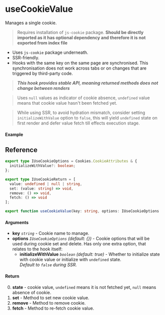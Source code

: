 
<Meta title="Side-effect/useCookieValue" component={Example} />

# useCookieValue

Manages a single cookie.

> Requires installation of `js-cookie` package.
> **Should be directly imported as it has optional dependency and therefore it is not exported from
> index file**

- Uses `js-cookie` package underneath.
- SSR-friendly.
- Hooks with the same key on the same page are synchronised. This synchronisation does not
  work across tabs or on changes that are triggered by third-party code.

> **_This hook provides stable API, meaning returned methods does not change between renders_**

> Uses `null` values as indicator of cookie absence, `undefined` value means that cookie value
> hasn't been fetched yet.

> While using SSR, to avoid hydration mismatch, consider setting `initializeWithValue` option
> to `false`, this will yield `undefined` state on first render and defer value fetch till effects
> execution stage.

#### Example

<Canvas columns={3}>
  <Story story={Example} inline />
  <Story story={Example} inline />
  <Story story={Example} inline />
</Canvas>

## Reference

```ts
export type IUseCookieOptions = Cookies.CookieAttributes & {
  initializeWithValue?: boolean;
};

export type IUseCookieReturn = [
  value: undefined | null | string,
  set: (value: string) => void,
  remove: () => void,
  fetch: () => void
];

export function useCookieValue(key: string, options: IUseCookieOptions = {}): IUseCookieReturn;
```

#### Arguments

- **key** _`string`_ - Cookie name to manage.
- **options** _`IUseCookieOptions`_ _(default: {})_ - Cookie options that will be
  used during cookie set and delete. Has only one extra option, that relates to the hook itself:
  - **initializeWithValue** _`boolean`_ _(default: true)_ - Whether to initialize state with
    cookie value or initialize with `undefined` state.  
    _Default to `false` during SSR._

#### Return

0. **state** - cookie value, `undefined` means it is not fetched yet, `null` means absence of
   cookie.
1. **set** - Method to set new cookie value.
2. **remove** - Method to remove cookie.
3. **fetch** - Method to re-fetch cookie value.
